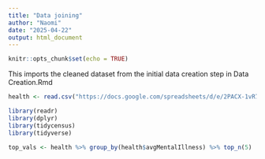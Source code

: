 ```yaml
---
title: "Data joining"
author: "Naomi"
date: "2025-04-22"
output: html_document
---
```


```r
knitr::opts_chunk$set(echo = TRUE)
```


This imports the cleaned dataset from the initial data creation step in Data Creation.Rmd
```r
health <- read.csv("https://docs.google.com/spreadsheets/d/e/2PACX-1vR7nqD64aUipGpqb0eHsiwgniPeweKAFKA3J0ElL8vy76_PnWVr0Dm9Hp3bD4fPA_st8Qk5Zt_qCLbL/pub?gid=204126567&single=true&output=csv")

```

```R

library(readr)
library(dplyr)
library(tidycensus)
library(tidyverse)

```


```R

top_vals <- health %>% group_by(health$avgMentalIllness) %>% top_n(5)


```